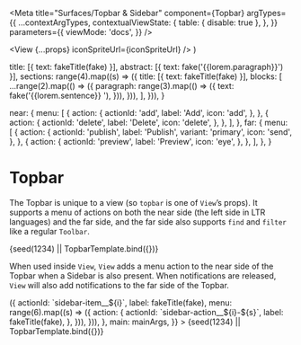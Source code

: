 


<Meta
  title="Surfaces/Topbar & Sidebar"
  component={Topbar}
  argTypes={{
    ...contextArgTypes,
    contextualViewState: {
      table: { disable: true },
    },
  }}
  parameters={{
    viewMode: 'docs',
  }}
/>

  <View {...props} iconSpriteUrl={iconSpriteUrl} />
)

  title: [{ text: fakeTitle(fake) }],
  abstract: [{ text: fake('{{lorem.paragraph}}') }],
  sections: range(4).map((s) => ({
    title: [{ text: fakeTitle(fake) }],
    blocks: [
      ...range(2).map(() => ({
        paragraph: range(3).map(() => ({
          text: fake('{{lorem.sentence}} '),
        })),
      })),
    ],
  })),
}

  near: {
    menu: [
      {
        action: {
          actionId: 'add',
          label: 'Add',
          icon: 'add',
        },
      },
      {
        action: {
          actionId: 'delete',
          label: 'Delete',
          icon: 'delete',
        },
      },
    ],
  },
  far: {
    menu: [
      {
        action: {
          actionId: 'publish',
          label: 'Publish',
          variant: 'primary',
          icon: 'send',
        },
      },
      {
        action: {
          actionId: 'preview',
          label: 'Preview',
          icon: 'eye',
        },
      },
    ],
  },
}

# Topbar

The Topbar is unique to a view (so `topbar` is one of `View`’s props). It
supports a menu of actions on both the near side (the left side in LTR
languages) and the far side, and the far side also supports `find` and `filter`
like a regular `Toolbar`.

<Canvas withSource="none">
  <Story
    name="Topbar"
    args={{
      themeName: 'light',
      accentScheme: 'teams',
      topbar: topbarArgs,
      main: mainArgs,
    }}
  >
    {seed(1234) || TopbarTemplate.bind({})}
  </Story>
</Canvas>

<ArgsTable story="Topbar" />

When used inside `View`, `View` adds a menu action to the near side of the
Topbar when a Sidebar is also present. When notifications are released, `View`
will also add notifications to the far side of the Topbar.

<Canvas withSource="none">
  <Story
    name="Topbar plus Sidebar"
    args={{
      themeName: 'light',
      accentScheme: 'teams',
      topbar: topbarArgs,
      sidebar: {
        title: fakeTitle(fake),
        items: range(3).map((i) => ({
          actionId: `sidebar-item__${i}`,
          label: fakeTitle(fake),
          menu: range(6).map((s) => ({
            action: {
              actionId: `sidebar-action__${i}-${s}`,
              label: fakeTitle(fake),
            },
          })),
        })),
      },
      main: mainArgs,
    }}
  >
    {seed(1234) || TopbarTemplate.bind({})}
  </Story>
</Canvas>
